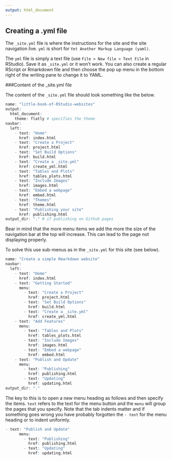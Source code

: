 ```yaml
---
output: html_document
---
```


## Creating a .yml file

The `_site.yml` file is where the instructions for the site and the site navigation live. `yml` is short for `Yet Another Markup Language (yaml)`. 

The `yml` file is simply a text file (use `File > New file > Text File` in RStudio). Save it as `_site.yml` or it won't work. You can also create a regular RScript or Rmarkdown file and then choose the pop up menu in the bottom right of the writing pane to change it to YAML. 

###Content of the _site.yml file

The content of the `_site.yml` file should look something like the below. 

```r
name: "little-book-of-RStudio-websites"
output:
  html_document:
    theme: flatly # specifies the theme
navbar:
  left:
    - text: "Home"
      href: index.html
    - text: "Create a Project"
      href: project.html
    - text: "Set Build Options"
      href: build.html
    - text: "Create a _site.yml"
      href: create_yml.html
    - text: "Tables and Plots"
      href: tables_plots.html
    - text: "Include Images"
      href: images.html
    - text: "Embed a webpage"
      href: embed.html
    - text: "Themes"
      href: theme.html
    - text: "Publishing your site"
      href: publishing.html
output_dir: "." # if publishing on Github pages
```

Bear in mind that the more menu items we add the more the size of the navigation bar at the top will increase. This can lead to the page not displaying properly. 

To solve this use sub-menus as in the `_site.yml` for this site (see below). 

```r
name: "Create a simple Rmarkdown website"
navbar:
  left:
    - text: "Home"
      href: index.html
    - text: "Getting Started"
      menu:
        - text: "Create a Project"
          href: project.html
        - text: "Set Build Options"
          href: build.html
        - text: "Create a _site.yml"
          href: create_yml.html
    - text: "Add Features"
      menu: 
        - text: "Tables and Plots"
          href: tables_plots.html
        - text: "Include Images"
          href: images.html
        - text: "Embed a webpage"
          href: embed.html
    - text: "Publish and Update"      
      menu: 
        - text: "Publishing"
          href: publishing.html
        - text: "Updating"
          href: updating.html
output_dir: "."
```

The key to this is to open a new menu heading as follows and then specify the items. `text` refers to the text for the menu button and the `menu` will group the pages that you specify. Note that the tab indents matter and if something goes wrong you have probably forgotten the `- text` for the menu heading or to indent uniformly.

```r
- text: "Publish and Update"      
      menu: 
        - text: "Publishing"
          href: publishing.html
        - text: "Updating"
          href: updating.html
```


